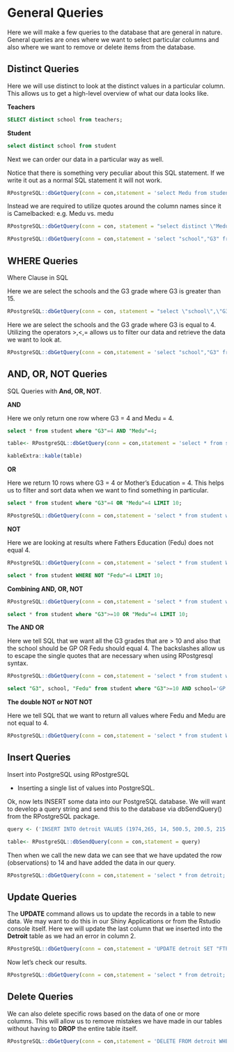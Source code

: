 #  General Queries

Here we will make a few queries to the database that are general in nature. General queries are ones where we want to select particular columns and also where we want to remove or delete items from the database.

## Distinct Queries

Here we will use distinct to look at the distinct values in a particular column. This allows us to get a high-level overview of what our data looks like.

**Teachers**

```sql
SELECT distinct school from teachers;
```


**Student**
```sql
select distinct school from student
```

Next we can order our data in a particular way as well.

Notice that there is something very peculiar about this SQL statement. If we write it out as a normal SQL statement it will not work.

```r
RPostgreSQL::dbGetQuery(conn = con,statement = 'select Medu from student;')
```

Instead we are required to utilize quotes around the column names since it is Camelbacked: e.g. Medu vs. medu

```r
RPostgreSQL::dbGetQuery(conn = con, statement = "select distinct \"Medu\" from student;")
```

```r
RPostgreSQL::dbGetQuery(conn = con,statement = 'select "school","G3" from student order by "G3" desc limit 10;')

```

## WHERE Queries

Where Clause in SQL

Here we are select the schools and the G3 grade where G3 is greater than 15.

```r
RPostgreSQL::dbGetQuery(conn = con, statement = "select \"school\",\"G3\" from student where \"G3\">15 limit 10;")

```

Here we are select the schools and the G3 grade where G3 is equal to 4. Utilizing the operators >,<,= allows us to filter our data and retrieve the data we want to look at.

```r
RPostgreSQL::dbGetQuery(conn = con,statement = 'select "school","G3" from student where "G3"=4;')

```

## AND, OR, NOT Queries

SQL Queries with **And, OR, NOT**.

**AND**

Here we only return one row where G3 = 4 and Medu = 4.

```sql
select * from student where "G3"=4 AND "Medu"=4;
```


```r
table<- RPostgreSQL::dbGetQuery(conn = con,statement = 'select * from student where "G3"=4 AND "Medu"=4;')

kableExtra::kable(table)
```

**OR**

Here we return 10 rows where G3 = 4 or Mother’s Education = 4. This helps us to filter and sort data when we want to find something in particular.

```sql
select * from student where "G3"=4 OR "Medu"=4 LIMIT 10;
```


```r
RPostgreSQL::dbGetQuery(conn = con,statement = 'select * from student where "G3"=4 OR "Medu"=4 LIMIT 10;')

```

**NOT**

Here we are looking at results where Fathers Education (Fedu) does not equal 4.

```r
RPostgreSQL::dbGetQuery(conn = con,statement = 'select * from student WHERE NOT "Fedu"=4 LIMIT 10;')

```

```sql
select * from student WHERE NOT "Fedu"=4 LIMIT 10;
```

**Combining AND, OR, NOT**

```r
RPostgreSQL::dbGetQuery(conn = con,statement = 'select * from student where "G3">=10 OR "Medu"=4 LIMIT 10;')

```

```sql
select * from student where "G3">=10 OR "Medu"=4 LIMIT 10;
```


**The AND OR**

Here we tell SQL that we want all the G3 grades that are > 10 and also that the school should be GP OR Fedu should equal 4. The backslashes allow us to escape the single quotes that are necessary when using RPostgresql syntax.

```r
RPostgreSQL::dbGetQuery(conn = con,statement = 'select * from student where "G3">=10 AND school=\'GP\' OR "Fedu"=4 LIMIT 10;')
```

```sql
select "G3", school, "Fedu" from student where "G3">=10 AND school='GP' OR "Fedu"=4 LIMIT 10;
```




**The double NOT or NOT NOT**

Here we tell SQL that we want to return all values where Fedu and Medu are not equal to 4.
```r
RPostgreSQL::dbGetQuery(conn = con,statement = 'select * from student WHERE NOT "Medu"=4 OR "Fedu"=4 LIMIT 10;')
```

## Insert Queries

Insert into PostgreSQL using RPostgreSQL

+ Inserting a single list of values into PostgreSQL.

Ok, now lets INSERT some data into our PostgreSQL database. We will want to develop a query string and send this to the database via dbSendQuery() from the RPostgreSQL package.

```r
query <- ('INSERT INTO detroit VALUES (1974,265, 14, 500.5, 200.5, 215.98, 93.457, 558724, 538.123, 133.96, 2.75, 117.187, 8.564, 39.17, 306.18);')

table<- RPostgreSQL::dbSendQuery(conn = con,statement = query)
```


Then when we call the new data we can see that we have updated the row (observations) to 14 and have added the data in our query.

```r
RPostgreSQL::dbGetQuery(conn = con,statement = 'select * from detroit;')
```

## Update Queries

The **UPDATE** command allows us to update the records in a table to new data. We may want to do this in our Shiny Applications or from the Rstudio console itself. Here we will update the last column that we inserted into the **Detroit** table as we had an error in column 2.

```r
RPostgreSQL::dbGetQuery(conn = con,statement = 'UPDATE detroit SET "FTP"=320;')
```

Now let's check our results.

```r
RPostgreSQL::dbGetQuery(conn = con,statement = 'select * from detroit;')
```

## Delete Queries

We can also delete specific rows based on the data of one or more columns. This will allow us to remove mistakes we have made in our tables without having to **DROP** the entire table itself.

```r
RPostgreSQL::dbGetQuery(conn = con,statement = 'DELETE FROM detroit WHERE "Year"=1974;')
```

